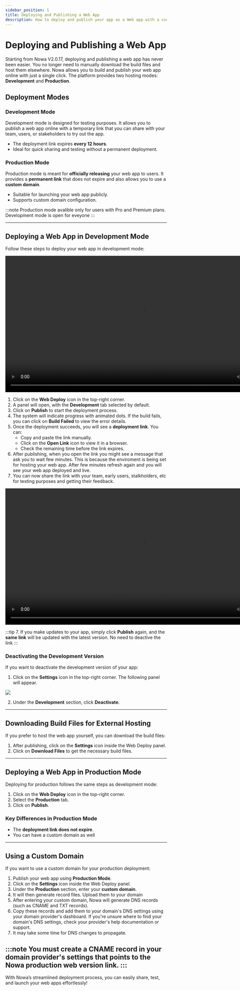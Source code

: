 ```yaml
---
sidebar_position: 1
title: Deploying and Publishing a Web App
description: How to deploy and publish your app as a Web app with a custom domain
---
```


# Deploying and Publishing a Web App

Starting from Nowa V2.0.17, deploying and publishing a web app has never been easier. You no longer need to manually download the build files and host them elsewhere. Nowa allows you to build and publish your web app online with just a single click. The platform provides two hosting modes: **Development** and **Production**.

## Deployment Modes

### Development Mode
Development mode is designed for testing purposes. It allows you to publish a web app online with a temporary link that you can share with your team, users, or stakeholders to try out the app.

- The deployment link expires **every 12 hours**.
- Ideal for quick sharing and testing without a permanent deployment.

### Production Mode
Production mode is meant for **officially releasing** your web app to users. It provides a **permanent link** that does not expire and also allows you to use a **custom domain**.

- Suitable for launching your web app publicly.
- Supports custom domain configuration.

:::note
Production mode avalible only for users with Pro and Premium plans. Development mode is open for eveyone 
:::

---

## Deploying a Web App in Development Mode

Follow these steps to deploy your web app in development mode:

<video controls width="850">
  <source src="/videos/deployment/web_publishing.mp4" type="video/mp4" />
  Your browser does not support the video tag.
</video>

1. Click on the **Web Deploy** icon in the top-right corner.
2. A panel will open, with the **Development** tab selected by default.
3. Click on **Publish** to start the deployment process.
4. The system will indicate progress with animated dots. If the build fails, you can click on **Build Failed** to view the error details.
5. Once the deployment succeeds, you will see a **deployment link**. You can:
   - Copy and paste the link manually.
   - Click on the **Open Link** icon to view it in a browser.
   - Check the remaining time before the link expires.
6. After publishing, when you open the link you might see a message that ask you to wait few minutes. This is because the enviroment is being set for hosting your web app. After few minutes refresh again and you will see your web app deployed and live.
7. You can now share the link with your team, early users, stalkholders, etc for testing purposes and getting their feedback.

<video controls width="850">
  <source src="/videos/deployment/web_opening_link.mp4" type="video/mp4" />
  Your browser does not support the video tag.
</video>


:::tip 
7. If you make updates to your app, simply click **Publish** again, and the **same link** will be updated with the latest version. No need to deactive the link
:::



### Deactivating the Development Version
If you want to deactivate the development version of your app:

1. Click on the **Settings** icon in the top-right corner. The following panel will appear.

![](./img/web-deploy-panel.png)

2. Under the **Development** section, click **Deactivate**.

---

## Downloading Build Files for External Hosting

If you prefer to host the web app yourself, you can download the build files:

1. After publishing, click on the **Settings** icon inside the Web Deploy panel.
2. Click on **Download Files** to get the necessary build files.

---

## Deploying a Web App in Production Mode

Deploying for production follows the same steps as development mode:

1. Click on the **Web Deploy** icon in the top-right corner.
2. Select the **Production** tab.
3. Click on **Publish**.

### Key Differences in Production Mode
- The **deployment link does not expire**.
- You can have a custom domain as well
---

## Using a Custom Domain

If you want to use a custom domain for your production deployment:

1. Publish your web app using **Production Mode**.
2. Click on the **Settings** icon inside the Web Deploy panel.
3. Under the **Production** section, enter your **custom domain**.
4. It will then generate record files. Upload them to your domain 
5. After entering your custom domain, Nowa will generate DNS records (such as CNAME and TXT records).
6. Copy these records and add them to your domain's DNS settings using your domain provider's dashboard. If you're unsure where to find your domain's DNS settings, check your provider's help documentation or support.
7. It may take some time for DNS changes to propagate. 


:::note
You must create a **CNAME record** in your domain provider's settings that points to the Nowa production web version link.
:::
---


With Nowa’s streamlined deployment process, you can easily share, test, and launch your web apps effortlessly!




